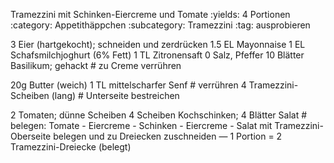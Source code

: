 Tramezzini mit Schinken-Eiercreme und Tomate
:yields: 4 Portionen
:category: Appetithäppchen
:subcategory: Tramezzini
:tag: ausprobieren

3 Eier (hartgekocht); schneiden und zerdrücken
1.5 EL Mayonnaise
1 EL Schafsmilchjoghurt (6% Fett)
1 TL Zitronensaft
0 Salz, Pfeffer
10 Blätter Basilikum; gehackt
# zu Creme verrühren

20g Butter (weich)
1 TL mittelscharfer Senf
# verrühren
4 Tramezzini-Scheiben (lang)
# Unterseite bestreichen

2 Tomaten; dünne Scheiben
4 Scheiben Kochschinken;
4 Blätter Salat
# belegen: Tomate - Eiercreme - Schinken - Eiercreme - Salat
  mit Tramezzini-Oberseite belegen und zu Dreiecken zuschneiden
---
1 Portion = 2 Tramezzini-Dreiecke (belegt)